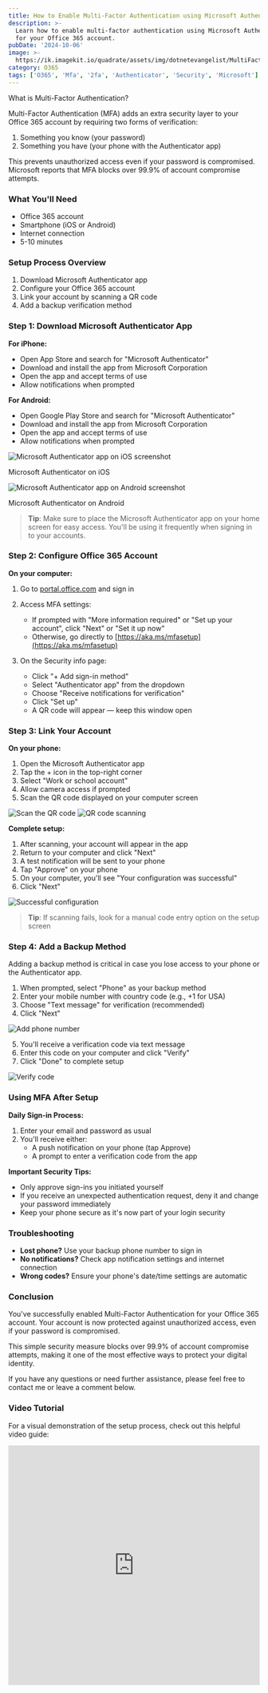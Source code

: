 ```yaml
---
title: How to Enable Multi-Factor Authentication using Microsoft Authenticator
description: >-
  Learn how to enable multi-factor authentication using Microsoft Authenticator
  for your Office 365 account.
pubDate: '2024-10-06'
image: >-
  https://ik.imagekit.io/quadrate/assets/img/dotnetevangelist/MultiFactorAuthentication.jpg?updatedAt=1746813307808
category: O365
tags: ['O365', 'Mfa', '2fa', 'Authenticator', 'Security', 'Microsoft']
---
```


What is Multi-Factor Authentication?

Multi-Factor Authentication (MFA) adds an extra security layer to your Office 365 account by requiring two forms of verification:
1. Something you know (your password)
2. Something you have (your phone with the Authenticator app)

This prevents unauthorized access even if your password is compromised. Microsoft reports that MFA blocks over 99.9% of account compromise attempts.

### What You'll Need
- Office 365 account
- Smartphone (iOS or Android)
- Internet connection
- 5-10 minutes

### Setup Process Overview
1. Download Microsoft Authenticator app
2. Configure your Office 365 account
3. Link your account by scanning a QR code
4. Add a backup verification method

### Step 1: Download Microsoft Authenticator App

**For iPhone:**
- Open App Store and search for "Microsoft Authenticator"
- Download and install the app from Microsoft Corporation
- Open the app and accept terms of use
- Allow notifications when prompted

**For Android:**
- Open Google Play Store and search for "Microsoft Authenticator"
- Download and install the app from Microsoft Corporation
- Open the app and accept terms of use
- Allow notifications when prompted

<div className="flex flex-col md:flex-row gap-4 justify-center my-6">
  <div className="flex flex-col items-center">
    <Image src="https://ik.imagekit.io/quadrate/assets/img/dotnetevangelist/authenticator-ios-app.png?updatedAt=1746745493078" alt="Microsoft Authenticator app on iOS screenshot" width={300} height={600} className="max-w-xs rounded-lg shadow-md" />
    <p className="text-center mt-2 text-sm">Microsoft Authenticator on iOS</p>
  </div>
  <div className="flex flex-col items-center">
    <Image src="https://ik.imagekit.io/quadrate/assets/img/dotnetevangelist/authenticator-android-app.jpg?updatedAt=1746745493024" alt="Microsoft Authenticator app on Android screenshot" width={300} height={600} className="max-w-xs rounded-lg shadow-md" />
    <p className="text-center mt-2 text-sm">Microsoft Authenticator on Android</p>
  </div>
</div>

> **Tip**: Make sure to place the Microsoft Authenticator app on your home screen for easy access. You'll be using it frequently when signing in to your accounts.

### Step 2: Configure Office 365 Account

**On your computer:**

1. Go to [portal.office.com](https://portal.office.com) and sign in

2. Access MFA settings:
   - If prompted with "More information required" or "Set up your account", click "Next" or "Set it up now"
   - Otherwise, go directly to [https://aka.ms/mfasetup](https://aka.ms/mfasetup)

3. On the Security info page:
   - Click "+ Add sign-in method"
   - Select "Authenticator app" from the dropdown
   - Choose "Receive notifications for verification"
   - Click "Set up"
   - A QR code will appear — keep this window open

### Step 3: Link Your Account

**On your phone:**

1. Open the Microsoft Authenticator app
2. Tap the + icon in the top-right corner
3. Select "Work or school account"
4. Allow camera access if prompted
5. Scan the QR code displayed on your computer screen

![Scan the QR code](https://ik.imagekit.io/fazrinphcc/MultiFactorAuthentication/page2.jpg?updatedAt=1717915666195)
![QR code scanning](https://ik.imagekit.io/fazrinphcc/MultiFactorAuthentication/page3.jpg?updatedAt=1717915666202)

**Complete setup:**

1. After scanning, your account will appear in the app
2. Return to your computer and click "Next"
3. A test notification will be sent to your phone
4. Tap "Approve" on your phone
5. On your computer, you'll see "Your configuration was successful"
6. Click "Next"

![Successful configuration](https://ik.imagekit.io/fazrinphcc/MultiFactorAuthentication/page6.jpg?updatedAt=1717915666145)

> **Tip**: If scanning fails, look for a manual code entry option on the setup screen

### Step 4: Add a Backup Method

Adding a backup method is critical in case you lose access to your phone or the Authenticator app.

1. When prompted, select "Phone" as your backup method
2. Enter your mobile number with country code (e.g., +1 for USA)
3. Choose "Text message" for verification (recommended)
4. Click "Next"

![Add phone number](https://ik.imagekit.io/fazrinphcc/MultiFactorAuthentication/page4.jpg?updatedAt=1717915666241)

5. You'll receive a verification code via text message
6. Enter this code on your computer and click "Verify"
7. Click "Done" to complete setup

![Verify code](https://ik.imagekit.io/fazrinphcc/MultiFactorAuthentication/page5.jpg?updatedAt=1717915666141)

### Using MFA After Setup

**Daily Sign-in Process:**
1. Enter your email and password as usual
2. You'll receive either:
   - A push notification on your phone (tap Approve)
   - A prompt to enter a verification code from the app

**Important Security Tips:**
- Only approve sign-ins you initiated yourself
- If you receive an unexpected authentication request, deny it and change your password immediately
- Keep your phone secure as it's now part of your login security

### Troubleshooting

- **Lost phone?** Use your backup phone number to sign in
- **No notifications?** Check app notification settings and internet connection
- **Wrong codes?** Ensure your phone's date/time settings are automatic

### Conclusion

You've successfully enabled Multi-Factor Authentication for your Office 365 account. Your account is now protected against unauthorized access, even if your password is compromised.

This simple security measure blocks over 99.9% of account compromise attempts, making it one of the most effective ways to protect your digital identity.

If you have any questions or need further assistance, please feel free to contact me or leave a comment below.

### Video Tutorial

For a visual demonstration of the setup process, check out this helpful video guide:

<div className="aspect-w-16 aspect-h-9 my-6">
  <iframe
    width="100%"
    height="480"
    src="https://www.youtube.com/embed/1b_43r6qwk4"
    title="Microsoft Authenticator Tutorial"
    frameBorder="0"
    allow="accelerometer; autoplay; clipboard-write; encrypted-media; gyroscope; picture-in-picture"
    allowFullScreen
    loading="lazy"
    className="w-full h-full rounded-lg shadow-lg"
  />
</div>
